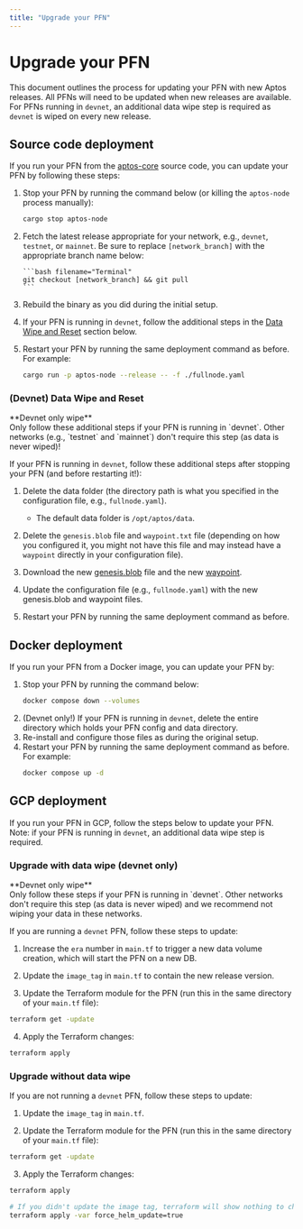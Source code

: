 ```yaml
---
title: "Upgrade your PFN"
---
```



# Upgrade your PFN

This document outlines the process for updating your PFN with new Aptos releases. All PFNs will need to be updated
when new releases are available. For PFNs running in `devnet`, an additional data wipe step is required as `devnet`
is wiped on every new release.

## Source code deployment

If you run your PFN from the [aptos-core][aptos-labs/aptos-core] source code, you can update your PFN by
following these steps:

1.  Stop your PFN by running the command below (or killing the `aptos-node` process manually):

    ```bash filename="Terminal"
    cargo stop aptos-node
    ```

1.  Fetch the latest release appropriate for your network, e.g., `devnet`, `testnet`, or `mainnet`. Be sure to replace
    `[network_branch]` with the appropriate branch name below:

        ```bash filename="Terminal"
        git checkout [network_branch] && git pull
        ```

1.  Rebuild the binary as you did during the initial setup.

1.  If your PFN is running in `devnet`, follow the additional steps in the [Data Wipe and Reset](#upgrade-with-data-wipe-devnet-only) section below.

1.  Restart your PFN by running the same deployment command as before. For example:

    ```bash filename="Terminal"
    cargo run -p aptos-node --release -- -f ./fullnode.yaml
    ```

### (Devnet) Data Wipe and Reset

<Callout type="warning">
**Devnet only wipe**<br />
Only follow these additional steps if your PFN is running in `devnet`. Other networks (e.g., `testnet` and `mainnet`)
don't require this step (as data is never wiped)!
</Callout>

If your PFN is running in `devnet`, follow these additional steps after stopping your PFN (and before restarting it!):

1. Delete the data folder (the directory path is what you specified in the configuration file, e.g., `fullnode.yaml`).

   - The default data folder is `/opt/aptos/data`.

2. Delete the `genesis.blob` file and `waypoint.txt` file (depending on how you configured it, you might not have this file and may instead have a `waypoint` directly in your configuration file).

3. Download the new [genesis.blob](../../configure/node-files-all-networks/node-files-mainnet.mdx#genesisblob) file and the new [waypoint](../../configure/node-files-all-networks/node-files-mainnet.mdx#waypointtxt).

4. Update the configuration file (e.g., `fullnode.yaml`) with the new genesis.blob and waypoint files.

5. Restart your PFN by running the same deployment command as before.

## Docker deployment

If you run your PFN from a Docker image, you can update your PFN by:

1. Stop your PFN by running the command below:
   ```bash filename="Terminal"
   docker compose down --volumes
   ```
2. (Devnet only!) If your PFN is running in `devnet`, delete the entire directory which holds your PFN config and data directory.
3. Re-install and configure those files as during the original setup.
4. Restart your PFN by running the same deployment command as before. For example:
   ```bash filename="Terminal"
   docker compose up -d
   ```

## GCP deployment

If you run your PFN in GCP, follow the steps below to update your PFN. Note: if your PFN is
running in `devnet`, an additional data wipe step is required.

### Upgrade with data wipe (devnet only)

<Callout type="warning">
**Devnet only wipe**<br />
Only follow these steps if your PFN is running in `devnet`. Other networks don't require this step (as data is never wiped)
and we recommend not wiping your data in these networks.
</Callout>

If you are running a `devnet` PFN, follow these steps to update:

1. Increase the `era` number in `main.tf` to trigger a new data volume creation, which will start the PFN on a new DB.

2. Update the `image_tag` in `main.tf` to contain the new release version.

3. Update the Terraform module for the PFN (run this in the same directory of your `main.tf` file):

```bash filename="Terminal"
terraform get -update
```

4. Apply the Terraform changes:

```bash filename="Terminal"
terraform apply
```

### Upgrade without data wipe

If you are not running a `devnet` PFN, follow these steps to update:

1. Update the `image_tag` in `main.tf`.

2. Update the Terraform module for the PFN (run this in the same directory of your `main.tf` file):

```bash filename="Terminal"
terraform get -update
```

3. Apply the Terraform changes:

```bash filename="Terminal"
terraform apply

# If you didn't update the image tag, terraform will show nothing to change, in this case, force a helm update
terraform apply -var force_helm_update=true
```

[rest_spec]: https://github.com/aptos-labs/aptos-core/tree/main/api
[devnet_genesis]: https://devnet.aptoslabs.com/genesis.blob
[devnet_waypoint]: https://devnet.aptoslabs.com/waypoint.txt
[aptos-labs/aptos-core]: https://github.com/aptos-labs/aptos-core.git
[status dashboard]: https://status.devnet.aptos.dev
